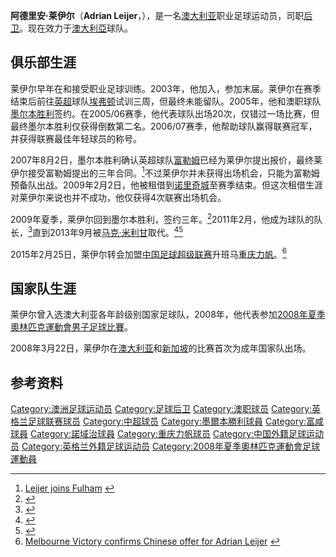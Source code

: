 {{noteta|G1=足球|G2=EPL}}{{infobox Football biography
| name        = 阿德里安·莱伊尔<br>Adrian Leijer
| image       = Adrian Leijer.jpg
| caption     = 
| fullname    = Adrian Leijer
| birth_date  = {{birth date and age|1986|3|25|df=y}}
| birth_place = [[澳大利亚|澳大利亚]]{{link-en|达博 (新南威尔士州)|Dubbo|达博}}
| height      = {{height|m=1.86|precision=0}}
| position    = [[后卫_(足球)|后卫]]
| currentclub = [[重庆力帆足球俱乐部|重庆力帆]]
| clubnumber  = 35
| youthyears1 = 2001
| youthclubs1 = {{link-en|吉朗足球俱乐部|Geelong SC|吉朗SC}}
| youthyears2 = 2002–2003 
| youthclubs2 = {{link-en|维多利亚体育学院|Victorian Institute of Sport}}
| years1 = 2003–2004 
| clubs1 = {{link-en|墨尔本骑士足球俱乐部|Melbourne Knights FC|墨尔本骑士}}     
| caps1  = 20 
| goals1 = 0
| years2 = 2005–2007 
| clubs2 = [[墨尔本胜利足球俱乐部|墨尔本胜利]]
| caps2  = 38 
| goals2 = 1
| years3 = 2007–2009 
| clubs3 = [[富勒姆足球俱乐部|富勒姆]]          
| caps3  = 0 
| goals3 = 0
| years4 = 2009            
| clubs4 = → [[诺里奇城足球俱乐部|诺里奇城]] (租借)          
| caps4  = 4 
| goals4 = 0
| years5 = 2009–2015    
| clubs5 = [[墨尔本胜利足球俱乐部|墨尔本胜利]]
| caps5  = 135 
| goals5 = 6
| years6 = 2015    
| clubs6 = [[重庆力帆足球俱乐部|重庆力帆]] 
| caps6  = 24
| goals6 = 1    
| years7 = 2016-2018    
| clubs7 = [[水原足球俱乐部|水原FC]] 
| caps7  = 66
| goals7 = 3  
| years8 = 2019-
| clubs8 = {{link-en|丹德農市|Dandenong City SC|丹德農市}}

| caps8  = 15
| goals8 = 1  
 
| nationalyears1 = 2003            
| nationalteam1  = {{link-en|澳大利亚17岁以下国家足球队|Australia national under-17 football team|澳大利亚U-17}}             
| nationalcaps1  = 11 
| nationalgoals1 = 0
| nationalyears2 = 2004–2005 
| nationalteam2  = {{link-en|澳大利亚20岁以下国家足球队|Australia national under-20 football team|澳大利亚U-20}}         
| nationalcaps2  = 10 
| nationalgoals2 = 1
| nationalyears3 = 2006–2008 
| nationalteam3  = {{link-en|澳大利亚23岁以下国家足球队|Australia national under-23 football team|澳大利亚U-23}}         
| nationalcaps3  = 23 
| nationalgoals3 = 1
| nationalyears4 = 2008           
| nationalteam4  = [[澳大利亚国家足球队|澳大利亚]]               
| nationalcaps4  = 1 
| nationalgoals4 = 0
| pcupdate       = 2020年12月31日
}}
'''阿德里安·莱伊尔'''（'''Adrian Leijer'''，{{bd|1986年|3月25日|||Leijer, Adrian}}），是一名[[澳大利亚|澳大利亚]]职业足球运动员，司职[[后卫_(足球)|后卫]]。现在效力于[[澳大利亞|澳大利亞]]球队{{link-en|丹德農市|Dandenong City SC|丹德農市}}。

==俱乐部生涯==
莱伊尔早年在{{link-en|吉朗足球俱乐部|Geelong SC|吉朗SC}}和{{link-en|维多利亚体育学院|Victorian Institute of Sport}}接受职业足球训练。2003年，他加入{{link-en|墨尔本骑士足球俱乐部|Melbourne Knights FC|墨尔本骑士}}，参加末届{{link-en|澳大利亚国家足球联赛|National Soccer League|国家足球联赛}}。莱伊尔在赛季结束后前往[[英超|英超]]球队[[埃弗顿足球俱乐部|埃弗顿]]试训三周，但最终未能留队。2005年，他和澳职球队[[墨尔本胜利足球俱乐部|墨尔本胜利]]签约。在2005/06赛季，他代表球队出场20次，仅错过一场比赛，但最终墨尔本胜利仅获得倒数第二名。2006/07赛季，他帮助球队赢得联赛冠军，并获得联赛最佳年轻球员的称号。

2007年8月2日，墨尔本胜利确认英超球队[[富勒姆足球俱乐部|富勒姆]]已经为莱伊尔提出报价，最终莱伊尔接受富勒姆提出的三年合同。<ref>[http://www.theworldgame.com.au/home/index.php?pid=st&cid=92950 Leijer joins Fulham] {{webarchive|url=https://web.archive.org/web/20071009165208/http://www.theworldgame.com.au/home/index.php?pid=st&cid=92950 |date=2007-10-09 }}</ref>不过莱伊尔并未获得出场机会，只能为富勒姆预备队出战。2009年2月2日，他被租借到[[诺里奇城足球俱乐部|诺里奇城]]至赛季结束。但这次租借生涯对莱伊尔来说也并不成功，他仅获得4次联赛出场机会。

2009年夏季，莱伊尔回到墨尔本胜利，签约三年。<ref>{{cite web|publisher=FourFourTwo Australia|date=21 August 2009|url=http://au.fourfourtwo.com/news/110610,victory-bring-back-leijer.aspx|title=Victory Bring Back Leijer|access-date=2015-04-16|archive-date=2013-09-28|archive-url=https://web.archive.org/web/20130928040640/http://au.fourfourtwo.com/news/110610,victory-bring-back-leijer.aspx|dead-url=yes}}</ref>2011年2月，他成为球队的队长，<ref>{{cite news|publisher=Herald Sun|date=3 September 2009|accessdate=8 September 2009|url=http://www.news.com.au/heraldsun/story/0,21985,26019529-11088,00.html|title=Muscat replacement looks to lead in future|first=Grantley|last=Bernard|archive-date=2009-09-05|archive-url=https://web.archive.org/web/20090905181015/http://www.news.com.au/heraldsun/story/0,21985,26019529-11088,00.html|dead-url=no}}</ref>直到2013年9月被[[马克·米利甘|马克·米利甘]]取代。<ref>{{cite web |url=http://www.footballaustralia.com.au/melbournevictory/news-display/Milligan-to-lead-Victory-forward/75069 |title=存档副本 |accessdate=2013-09-19 |deadurl=yes |archiveurl=https://web.archive.org/web/20130926002016/http://www.footballaustralia.com.au/melbournevictory/news-display/Milligan-to-lead-Victory-forward/75069 |archivedate=2013-09-26 }}</ref><ref>{{cite news | url=http://www.news.com.au/breaking-news/socceroo-mark-milligan-confirmed-as-melbourne-victory-skipper-for-2013-2014-a-league-season/story-e6frfkp9-1226720813842 | work=Herald Sun | title=Socceroo Mark Milligan confirmed as Melbourne Victory skipper for 2013-2014 A-League season | date=17 September 2013 | accessdate=2015-04-16 | archive-date=2013-09-26 | archive-url=https://web.archive.org/web/20130926215729/http://www.news.com.au/breaking-news/socceroo-mark-milligan-confirmed-as-melbourne-victory-skipper-for-2013-2014-a-league-season/story-e6frfkp9-1226720813842 | dead-url=no }}</ref>

2015年2月25日，莱伊尔转会加盟[[中国足球超级联赛|中国足球超级联赛]]升班马[[重庆力帆足球俱乐部|重庆力帆]]。<ref>[http://www.melbournevictory.com.au/article/melbourne-victory-confirms-chinese-offer-for-adrian-leijer/898hy92ehonx1kna5dver6j37 Melbourne Victory confirms Chinese offer for Adrian Leijer] {{webarchive|url=https://web.archive.org/web/20150226062418/http://www.melbournevictory.com.au/article/melbourne-victory-confirms-chinese-offer-for-adrian-leijer/898hy92ehonx1kna5dver6j37 |date=2015-02-26 }}</ref>

==国家队生涯==
莱伊尔曾入选澳大利亚各年龄级别国家足球队，2008年，他代表{{link-en|澳大利亚23岁以下国家足球队|Australia national under-23 football team|澳大利亚国奥队}}参加[[2008年夏季奧林匹克運動會男子足球比賽|2008年夏季奧林匹克運動會男子足球比賽]]。

2008年3月22日，莱伊尔在[[澳大利亚国家足球队|澳大利亚]]和[[新加坡国家足球队|新加坡]]的比赛首次为成年国家队出场。

==参考资料==
{{reflist}}

{{2015年中超分类名单力帆}}
{{2008年奥运会男子足球澳大利亚参赛名单}}

{{DEFAULTSORT:Leijer, Adrian}}
[[Category:澳洲足球运动员|Category:澳洲足球运动员]]
[[Category:足球后卫|Category:足球后卫]]
[[Category:澳职球员|Category:澳职球员]]
[[Category:英格兰足球联赛球员|Category:英格兰足球联赛球员]]
[[Category:中超球员|Category:中超球员]]
[[Category:墨爾本勝利球員|Category:墨爾本勝利球員]]
[[Category:富咸球員|Category:富咸球員]]
[[Category:諾域治球員|Category:諾域治球員]]
[[Category:重庆力帆球员|Category:重庆力帆球员]]
[[Category:中国外籍足球运动员|Category:中国外籍足球运动员]]
[[Category:英格兰外籍足球运动员|Category:英格兰外籍足球运动员]]
[[Category:2008年夏季奧林匹克運動會足球運動員|Category:2008年夏季奧林匹克運動會足球運動員]]